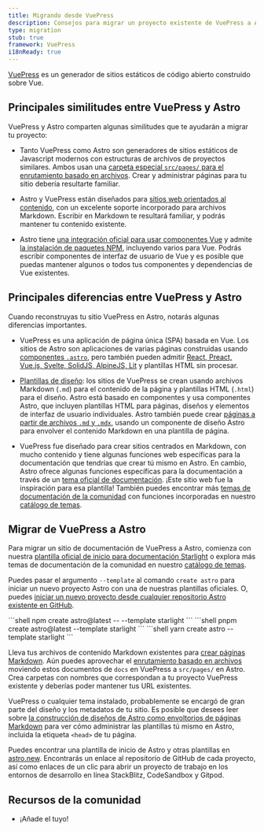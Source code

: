 ```yaml
---
title: Migrando desde VuePress
description: Consejos para migrar un proyecto existente de VuePress a Astro
type: migration
stub: true
framework: VuePress
i18nReady: true
---
```


[VuePress](https://vuePress.vuejs.org) es un generador de sitios estáticos de código abierto construido sobre Vue.

## Principales similitudes entre VuePress y Astro

VuePress y Astro comparten algunas similitudes que te ayudarán a migrar tu proyecto:

- Tanto VuePress como Astro son generadores de sitios estáticos de Javascript modernos con estructuras de archivos de proyectos similares. Ambos usan una [carpeta especial `src/pages/` para el enrutamiento basado en archivos](/es/basics/astro-pages/). Crear y administrar páginas para tu sitio debería resultarte familiar.

- Astro y VuePress están diseñados para [sitios web orientados al contenido](/es/concepts/why-astro/#orientado-al-contenido), con un excelente soporte incorporado para archivos Markdown. Escribir en Markdown te resultará familiar, y podrás mantener tu contenido existente.

- Astro tiene [una integración oficial para usar componentes Vue](/es/guides/integrations-guide/vue/) y admite [la instalación de paquetes NPM](/es/guides/imports/#paquetes-npm), incluyendo varios para Vue. Podrás escribir componentes de interfaz de usuario de Vue y es posible que puedas mantener algunos o todos tus componentes y dependencias de Vue existentes.


## Principales diferencias entre VuePress y Astro

Cuando reconstruyas tu sitio VuePress en Astro, notarás algunas diferencias importantes.

- VuePress es una aplicación de página única (SPA) basada en Vue. Los sitios de Astro son aplicaciones de varias páginas construidas usando [componentes `.astro`](/es/basics/astro-components/), pero también pueden admitir [React, Preact, Vue.js, Svelte, SolidJS, AlpineJS, Lit](/es/basics/framework-components/) y plantillas HTML sin procesar.

- [Plantillas de diseño](/es/basics/layouts/): los sitios de VuePress se crean usando archivos Markdown (`.md`) para el contenido de la página y plantillas HTML (`.html`) para el diseño. Astro está basado en componentes y usa componentes Astro, que incluyen plantillas HTML para páginas, diseños y elementos de interfaz de usuario individuales. Astro también puede crear [páginas a partir de archivos `.md` y `.mdx`](/es/guides/markdown-content/), usando un componente de diseño Astro para envolver el contenido Markdown en una plantilla de página.

- VuePress fue diseñado para crear sitios centrados en Markdown, con mucho contenido y tiene algunas funciones web específicas para la documentación que tendrías que crear tú mismo en Astro. En cambio, Astro ofrece algunas funciones específicas para la documentación a través de un [tema oficial de documentación](https://starlight.astro.build). ¡Este sitio web fue la inspiración para esa plantilla! También puedes encontrar más [temas de documentación de la comunidad](https://astro.build/themes?search=&categories%5B%5D=docs) con funciones incorporadas en nuestro [catálogo de temas](https://astro.build/themes?search=&categories%5B%5D=docs).


## Migrar de VuePress a Astro

Para migrar un sitio de documentación de VuePress a Astro, comienza con nuestra [plantilla oficial de inicio para documentación Starlight](https://starlight.astro.build) o explora más temas de documentación de la comunidad en nuestro [catálogo de temas](https://astro.build/themes?search=&categories%5B%5D=docs).

Puedes pasar el argumento `--template` al comando `create astro` para iniciar un nuevo proyecto Astro con una de nuestras plantillas oficiales. O, puedes [iniciar un nuevo proyecto desde cualquier repositorio Astro existente en GitHub](/es/install/auto/#plantillas-de-inicio).

  <PackageManagerTabs>
    <Fragment slot="npm">
    ```shell
    npm create astro@latest -- --template starlight
    ```
    </Fragment>
    <Fragment slot="pnpm">
    ```shell
    pnpm create astro@latest --template starlight
    ```
    </Fragment>
    <Fragment slot="yarn">
    ```shell
    yarn create astro --template starlight
    ```
    </Fragment>
  </PackageManagerTabs>

Lleva tus archivos de contenido Markdown existentes para [crear páginas Markdown](/es/guides/markdown-content/). Aún puedes aprovechar el [enrutamiento basado en archivos](/es/basics/routing/) moviendo estos documentos de `docs` en VuePress a `src/pages/` en Astro. Crea carpetas con nombres que correspondan a tu proyecto VuePress existente y deberías poder mantener tus URL existentes.

VuePress o cualquier tema instalado, probablemente se encargó de gran parte del diseño y los metadatos de tu sitio. Es posible que desees leer sobre [la construcción de diseños de Astro como envoltorios de páginas Markdown](/es/basics/layouts/#plantillas-de-markdownmdx) para ver cómo administrar las plantillas tú mismo en Astro, incluida la etiqueta `<head>` de tu página.

Puedes encontrar una plantilla de inicio de Astro y otras plantillas en [astro.new](https://astro.new). Encontrarás un enlace al repositorio de GitHub de cada proyecto, así como enlaces de un clic para abrir un proyecto de trabajo en los entornos de desarrollo en línea StackBlitz, CodeSandbox y Gitpod.

## Recursos de la comunidad

- ¡Añade el tuyo!
